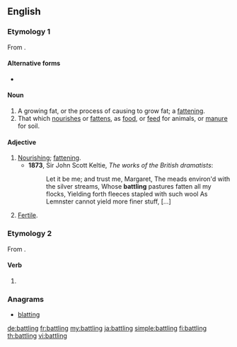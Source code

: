 ==English==

===Etymology 1===
From {{term|battle||to nourish, feed|lang=en}}.

====Alternative forms====
* {{l/en|batteling}}

====Noun====
{{en-noun}}

# A growing fat, or the process of causing to grow fat; a [[fattening]].
# That which [[nourish]]es or [[fatten]]s, as [[food]], or [[feed]] for animals, or [[manure]] for soil.

====Adjective====
{{en-adj}}

# [[nourishing|Nourishing]]; [[fattening]].
#* '''1873''', Sir John Scott Keltie, ''The works of the British dramatists'':
#*: Let it be me; and trust me, Margaret, The meads environ'd with the silver streams, Whose '''battling''' pastures fatten all my flocks, Yielding forth fleeces stapled with such wool As Lemnster cannot yield more finer stuff, [...]
# [[fertile|Fertile]].

===Etymology 2===
From {{term|battle|lang=en}}.

====Verb====
{{head|en|present participle}}

# {{present participle of|battle|lang=en}}

===Anagrams===
* [[blatting#English|blatting]]

[[de:battling]]
[[fr:battling]]
[[my:battling]]
[[ja:battling]]
[[simple:battling]]
[[fi:battling]]
[[th:battling]]
[[vi:battling]]